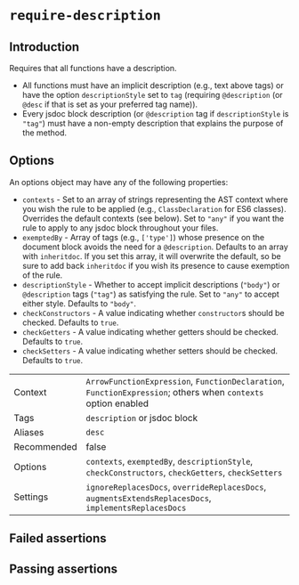 # `require-description`

## Introduction

Requires that all functions have a description.

* All functions must have an implicit description (e.g., text above tags) or
  have the option `descriptionStyle` set to `tag` (requiring `@description`
  (or `@desc` if that is set as your preferred tag name)).
* Every jsdoc block description (or `@description` tag if `descriptionStyle`
  is `"tag"`) must have a non-empty description that explains the purpose of
  the method.

## Options

An options object may have any of the following properties:

- `contexts` - Set to an array of strings representing the AST context
  where you wish the rule to be applied (e.g., `ClassDeclaration` for ES6
  classes). Overrides the default contexts (see below).  Set to `"any"` if
  you want the rule to apply to any jsdoc block throughout your files.
- `exemptedBy` - Array of tags (e.g., `['type']`) whose presence on the
    document block avoids the need for a `@description`. Defaults to an
    array with `inheritdoc`. If you set this array, it will overwrite the
    default, so be sure to add back `inheritdoc` if you wish its presence
    to cause exemption of the rule.
- `descriptionStyle` - Whether to accept implicit descriptions (`"body"`) or
    `@description` tags (`"tag"`) as satisfying the rule. Set to `"any"` to
    accept either style. Defaults to `"body"`.
- `checkConstructors` - A value indicating whether `constructor`s should be
    checked. Defaults to `true`.
- `checkGetters` - A value indicating whether getters should be checked.
    Defaults to `true`.
- `checkSetters` - A value indicating whether setters should be checked.
    Defaults to `true`.

|          |                                                                                                               |
| -------- | ------------------------------------------------------------------------------------------------------------- |
| Context  | `ArrowFunctionExpression`, `FunctionDeclaration`, `FunctionExpression`; others when `contexts` option enabled |
| Tags     | `description` or jsdoc block                                                                                  |
| Aliases  | `desc`                                                                                                        |
| Recommended | false |
| Options  | `contexts`, `exemptedBy`, `descriptionStyle`, `checkConstructors`, `checkGetters`, `checkSetters`             |
| Settings | `ignoreReplacesDocs`, `overrideReplacesDocs`, `augmentsExtendsReplacesDocs`, `implementsReplacesDocs`                               |


## Failed assertions

<Assertions rule="requireDescription" />

## Passing assertions

<Assertions rule="requireDescription" passing />
